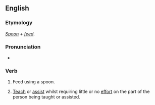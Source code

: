 ==English==

===Etymology===
''[[spoon|Spoon]]'' + ''[[feed]]''.

===Pronunciation===
* {{a|UK}} {{IPA|/ˈspuːnfiːd/}}

===Verb===
{{en-verb|spoonfeeds|spoonfeeding|spoonfed}}

# {{transitive}} Feed using a spoon.
# {{transitive|figuratively}} [[teach|Teach]] or [[assist]] whilst requiring little or no [[effort]] on the part of the person being taught or assisted.